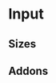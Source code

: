 

<Meta title="Molecules/Field" component={Field} />


# Input

<Canvas>
    <Story name='Default'>
        <Field description='Some small text'/>
    </Story>
</Canvas>

## Sizes

<Canvas>
    <Story name='Sizes'>
        <Field 
            size='sm'
            description='Some small text'
        />
        <Field 
            size='md'
            description='Some small text'
        />
        <Field 
            size='lg'
            description='Some small text'
        />
    </Story>
</Canvas>

## Addons

<Canvas>
    <Story name='Addon'>
        <Field 
            size='sm'
            addon={ {left: 'L' , right: 'R'} }/>
        <Field 
            size='md'
            description='Some small text' />
        <Field 
            size='lg'
            description='Some small text' />
    </Story>
</Canvas>